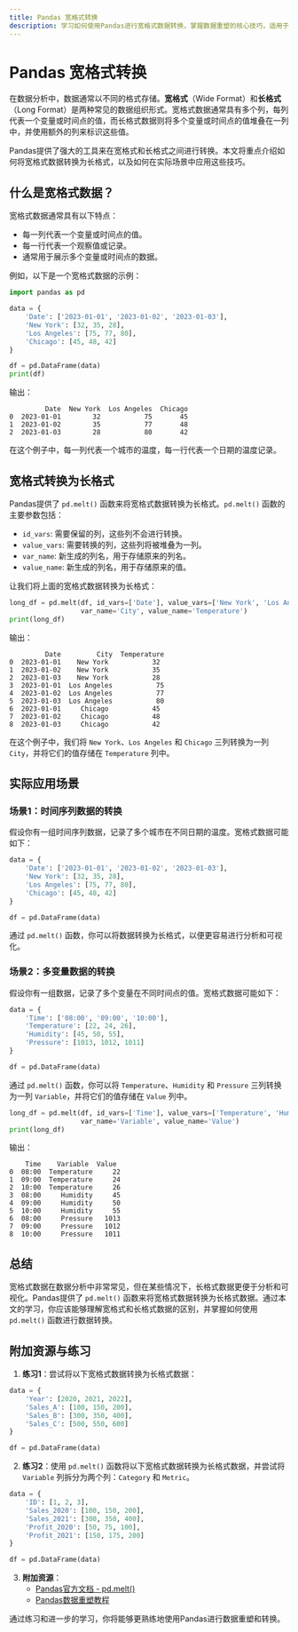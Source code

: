 ```yaml
---
title: Pandas 宽格式转换
description: 学习如何使用Pandas进行宽格式数据转换，掌握数据重塑的核心技巧，适用于初学者。
---
```


# Pandas 宽格式转换

在数据分析中，数据通常以不同的格式存储。**宽格式**（Wide Format）和**长格式**（Long Format）是两种常见的数据组织形式。宽格式数据通常具有多个列，每列代表一个变量或时间点的值，而长格式数据则将多个变量或时间点的值堆叠在一列中，并使用额外的列来标识这些值。

Pandas提供了强大的工具来在宽格式和长格式之间进行转换。本文将重点介绍如何将宽格式数据转换为长格式，以及如何在实际场景中应用这些技巧。

## 什么是宽格式数据？

宽格式数据通常具有以下特点：
- 每一列代表一个变量或时间点的值。
- 每一行代表一个观察值或记录。
- 通常用于展示多个变量或时间点的数据。

例如，以下是一个宽格式数据的示例：

```python
import pandas as pd

data = {
    'Date': ['2023-01-01', '2023-01-02', '2023-01-03'],
    'New York': [32, 35, 28],
    'Los Angeles': [75, 77, 80],
    'Chicago': [45, 48, 42]
}

df = pd.DataFrame(data)
print(df)
```

输出：

```
         Date  New York  Los Angeles  Chicago
0  2023-01-01        32           75       45
1  2023-01-02        35           77       48
2  2023-01-03        28           80       42
```

在这个例子中，每一列代表一个城市的温度，每一行代表一个日期的温度记录。

## 宽格式转换为长格式

Pandas提供了 `pd.melt()` 函数来将宽格式数据转换为长格式。`pd.melt()` 函数的主要参数包括：
- `id_vars`: 需要保留的列，这些列不会进行转换。
- `value_vars`: 需要转换的列，这些列将被堆叠为一列。
- `var_name`: 新生成的列名，用于存储原来的列名。
- `value_name`: 新生成的列名，用于存储原来的值。

让我们将上面的宽格式数据转换为长格式：

```python
long_df = pd.melt(df, id_vars=['Date'], value_vars=['New York', 'Los Angeles', 'Chicago'],
                  var_name='City', value_name='Temperature')
print(long_df)
```

输出：

```
         Date         City  Temperature
0  2023-01-01    New York           32
1  2023-01-02    New York           35
2  2023-01-03    New York           28
3  2023-01-01  Los Angeles           75
4  2023-01-02  Los Angeles           77
5  2023-01-03  Los Angeles           80
6  2023-01-01     Chicago           45
7  2023-01-02     Chicago           48
8  2023-01-03     Chicago           42
```

在这个例子中，我们将 `New York`、`Los Angeles` 和 `Chicago` 三列转换为一列 `City`，并将它们的值存储在 `Temperature` 列中。

## 实际应用场景

### 场景1：时间序列数据的转换

假设你有一组时间序列数据，记录了多个城市在不同日期的温度。宽格式数据可能如下：

```python
data = {
    'Date': ['2023-01-01', '2023-01-02', '2023-01-03'],
    'New York': [32, 35, 28],
    'Los Angeles': [75, 77, 80],
    'Chicago': [45, 48, 42]
}

df = pd.DataFrame(data)
```

通过 `pd.melt()` 函数，你可以将数据转换为长格式，以便更容易进行分析和可视化。

### 场景2：多变量数据的转换

假设你有一组数据，记录了多个变量在不同时间点的值。宽格式数据可能如下：

```python
data = {
    'Time': ['08:00', '09:00', '10:00'],
    'Temperature': [22, 24, 26],
    'Humidity': [45, 50, 55],
    'Pressure': [1013, 1012, 1011]
}

df = pd.DataFrame(data)
```

通过 `pd.melt()` 函数，你可以将 `Temperature`、`Humidity` 和 `Pressure` 三列转换为一列 `Variable`，并将它们的值存储在 `Value` 列中。

```python
long_df = pd.melt(df, id_vars=['Time'], value_vars=['Temperature', 'Humidity', 'Pressure'],
                  var_name='Variable', value_name='Value')
print(long_df)
```

输出：

```
    Time    Variable  Value
0  08:00  Temperature     22
1  09:00  Temperature     24
2  10:00  Temperature     26
3  08:00     Humidity     45
4  09:00     Humidity     50
5  10:00     Humidity     55
6  08:00     Pressure   1013
7  09:00     Pressure   1012
8  10:00     Pressure   1011
```

## 总结

宽格式数据在数据分析中非常常见，但在某些情况下，长格式数据更便于分析和可视化。Pandas提供了 `pd.melt()` 函数来将宽格式数据转换为长格式数据。通过本文的学习，你应该能够理解宽格式和长格式数据的区别，并掌握如何使用 `pd.melt()` 函数进行数据转换。

## 附加资源与练习

1. **练习1**：尝试将以下宽格式数据转换为长格式数据：

```python
data = {
    'Year': [2020, 2021, 2022],
    'Sales_A': [100, 150, 200],
    'Sales_B': [300, 350, 400],
    'Sales_C': [500, 550, 600]
}

df = pd.DataFrame(data)
```

2. **练习2**：使用 `pd.melt()` 函数将以下宽格式数据转换为长格式数据，并尝试将 `Variable` 列拆分为两个列：`Category` 和 `Metric`。

```python
data = {
    'ID': [1, 2, 3],
    'Sales_2020': [100, 150, 200],
    'Sales_2021': [300, 350, 400],
    'Profit_2020': [50, 75, 100],
    'Profit_2021': [150, 175, 200]
}

df = pd.DataFrame(data)
```

3. **附加资源**：
   - [Pandas官方文档 - pd.melt()](https://pandas.pydata.org/pandas-docs/stable/reference/api/pandas.melt.html)
   - [Pandas数据重塑教程](https://pandas.pydata.org/pandas-docs/stable/user_guide/reshaping.html)

通过练习和进一步的学习，你将能够更熟练地使用Pandas进行数据重塑和转换。